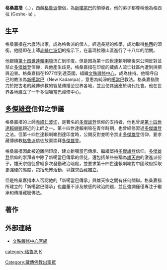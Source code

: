 {{Otheruses|格桑嘉措|subject= 現代新噶當巴教派的領導者|other= 第七世達賴喇嘛格桑嘉措}}

'''格桑嘉措'''（{{Bo|z=བཀལ་བཟང་རྒྱ་མཚོ།|w=bskal bzang rgya mtsho|t=Kelsang Gyatso}}，{{bd|1931年|||catIdx=Kelsang Gyatso}}），西藏[[格魯派|格魯派]]僧侶，為[[新噶當巴|新噶當巴]]的領導者。他的弟子都尊稱他為格西拉 (Geshe-la) 。
==生平==
格桑嘉措在六歲時出家，成為格魯派的僧人，經過長期的修學，成功取得[[格西|格西]]的頭銜。他隨即在上師[[赤絳仁波切|赤絳仁波切]]的指示下，在喜瑪拉雅山區進行了十八年的閉關。

他跟隨[[第十四世达赖喇嘛·丹增嘉措|第十四世達賴喇嘛]]流亡到印度。但是因為第十四世達賴喇嘛後來公開反對並禁止[[多傑雄登|多傑雄登]]信仰，與他產生歧見，格桑嘉措在印度的藏族人流亡社區內遭到排擠與迫害。格桑嘉措在1977年到達英國，組織[[文殊禪修中心|文殊禪修中心]]，成為住持。他稱呼自己的教法為[[新噶當巴|新噶當巴]]（New Kadampa），意思為純淨的[[噶當巴|噶當巴]]教法。格桑嘉措致力於把古老的藏傳佛教的智慧傳播至世界各地，並且使其適應於現代社會。他在世界各地建立了一千多個噶當巴禪修中心。

==[[多傑雄登|多傑雄登]]信仰之爭議==
格桑嘉措的上師[[赤絳仁波切|赤絳仁波切]]，是著名的[[多傑雄登|多傑雄登]]信仰的支持者，他也曾是[[第十四世達賴喇嘛|第十四世達賴喇嘛]]親近的上師之一。第十四世達賴喇嘛在青年時期，也曾經修習過[[多傑雄登|多傑雄登]]之法。但第十四世達賴喇嘛到達印度時，公開反對並明令禁止[[多傑雄登|多傑雄登]]信仰，要求藏傳佛教[[格魯派|格魯派]]信徒放棄崇拜[[多傑雄登|多傑雄登]]。

格桑嘉措因此被迫離開印度，建立新噶當巴傳承，繼續堅持[[多傑雄登|多傑雄登]]信仰。[[多傑雄登|多傑雄登]]信仰的崇拜者中除了新噶當巴傳承的信徒，還包括某些被稱為[[雄天宗|雄天宗]]的激進派份子，雄天宗信徒曾經多次發動政治暗殺，並要求第十四世達賴喇嘛對中國政府採取更強硬的態度，包括恐怖活動，以謀求西藏獨立。

但是格桑嘉措本人否認他的「新噶當巴傳承」與雄天宗之間有任何關聯。格桑嘉措所建立的「新噶當巴傳承」也盡量不涉及敏感的政治問題，並且強調僅僅專注于繼承和傳播藏密佛法。

==著作==
==外部連結==
*[http://nkt-kmc-manjushri.org/ 文殊禪修中心官網] {{Wayback|url=http://nkt-kmc-manjushri.org/ |date=20151011185603 }}
{{Authority control}}
{{DEFAULTSORT:Kelsang Gyatso}}
[[category:格魯派|category:格魯派]]
[[category:藏族學者|K]]
[[Category:藏傳佛教出家眾|Category:藏傳佛教出家眾]]
